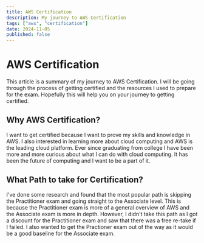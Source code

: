```yaml
---
title: AWS Certification
description: My journey to AWS Certification
tags: ["aws", "certification"]
date: 2024-11-05
published: false
---
```


# AWS Certification

This article is a summary of my journey to AWS Certification. I will be going through the process of getting certified and the resources I used to prepare for the exam. Hopefully this will help you on your journey to getting certified.

## Why AWS Certification?
I want to get certified because I want to prove my skills and knowledge in AWS. I also interested in learning more about cloud computing and AWS is the leading cloud platform. Ever since graduating from college I have been more and more curious
about what I can do with cloud computing. It has been the future of computing and I want to be a part of it.

## What Path to take for Certification?
I've done some research and found that the most popular path is skipping the Practitioner exam and going straight to the Associate level. This is because the Practitioner exam is more of a general overview of AWS and the Associate exam is more in depth.
However, I didn't take this path as I got a discount for the Practitioner exam and saw that there was a free re-take if I failed. I also wanted to get the Practioner exam out of the way as it would be a good baseline for the Associate exam.
